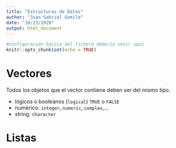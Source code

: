 ```yaml
---
title: "Estructuras de Datos"
author: "Juan Gabriel Gomila"
date: "10/23/2020"
output: html_document
---
```


```r
#Configuración básica del fichero debería venir aquí
knitr::opts_chunk$set(echo = TRUE)
```

# Vectores

Todos los objetos que el vector contiene deben ser del mismo tipo.

* lógicos o booleanos (`logical`) `TRUE` o `FALSE`
* numérico:  `integer`, `numeric`, `complex`,...
* string: `character`


# Listas


